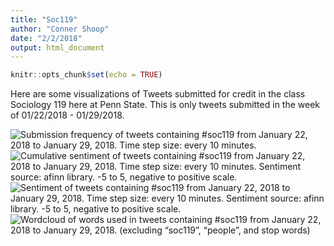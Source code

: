 ```yaml
---
title: "Soc119"
author: "Conner Shoop"
date: "2/2/2018"
output: html_document
---
```


```r
knitr::opts_chunk$set(echo = TRUE)
```

Here are some visualizations of Tweets submitted for credit in the class Sociology 119 here at Penn State.  This is only tweets submitted in the week of 01/22/2018 - 01/29/2018.

![Submission frequency of tweets containing #soc119 from January 22, 2018 to January 29, 2018. Time step size: every 10 minutes.](Soc119Jan22toJan29TweetFreq2018.jpg)
![Cumulative sentiment of tweets containing #soc119 from January 22, 2018 to January 29, 2018. Time step size: every 10 minutes.  Sentiment source: afinn library.  -5 to 5, negative to positive scale.](CumSentimentTweetsJan22toJan29.jpg)
![Sentiment of tweets containing #soc119 from January 22, 2018 to January 29, 2018. Time step size: every 10 minutes.  Sentiment source: afinn library.  -5 to 5, negative to positive scale.](SentimentTweetsJan22toJan29.jpg)
![Wordcloud of words used in tweets containing #soc119 from January 22, 2018 to January 29, 2018.  (excluding "soc119", "people", and stop words)](soc119Jan22toJan29wordcloudMinusPeople.jpg)



